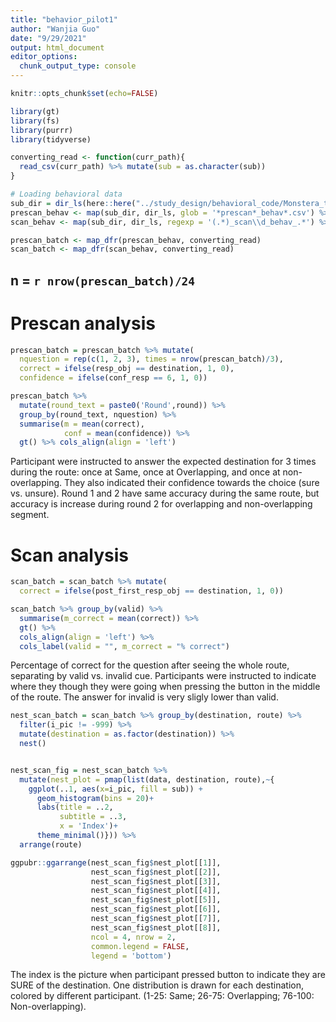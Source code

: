 ```yaml
---
title: "behavior_pilot1"
author: "Wanjia Guo"
date: "9/29/2021"
output: html_document
editor_options: 
  chunk_output_type: console
---
```


```r
knitr::opts_chunk$set(echo=FALSE)
```

```r
library(gt)
library(fs)
library(purrr)
library(tidyverse)

converting_read <- function(curr_path){
  read_csv(curr_path) %>% mutate(sub = as.character(sub))
}

# Loading behavioral data
sub_dir = dir_ls(here::here("../study_design/behavioral_code/Monstera_testingroom/data/"))
prescan_behav <- map(sub_dir, dir_ls, glob = '*prescan*_behav*.csv') %>% unlist()
scan_behav <- map(sub_dir, dir_ls, regexp = '(.*)_scan\\d_behav_.*') %>% unlist()

prescan_batch <- map_dfr(prescan_behav, converting_read)
scan_batch <- map_dfr(scan_behav, converting_read)

```

## n = `r nrow(prescan_batch)/24`

# Prescan analysis

```r
prescan_batch = prescan_batch %>% mutate(
  nquestion = rep(c(1, 2, 3), times = nrow(prescan_batch)/3),
  correct = ifelse(resp_obj == destination, 1, 0),
  confidence = ifelse(conf_resp == 6, 1, 0))

prescan_batch %>% 
  mutate(round_text = paste0('Round',round)) %>% 
  group_by(round_text, nquestion) %>% 
  summarise(m = mean(correct),
            conf = mean(confidence)) %>% 
  gt() %>% cols_align(align = 'left')
```

Participant were instructed to answer the expected destination for 3 times during the route: once at Same, once at Overlapping, and once at non-overlapping. They also indicated their confidence towards the choice (sure vs. unsure). Round 1 and 2 have same accuracy during the same route, but accuracy is increase during round 2 for overlapping and non-overlapping segment.

# Scan analysis


```r

scan_batch = scan_batch %>% mutate(
  correct = ifelse(post_first_resp_obj == destination, 1, 0))

scan_batch %>% group_by(valid) %>% 
  summarise(m_correct = mean(correct)) %>% 
  gt() %>% 
  cols_align(align = 'left') %>% 
  cols_label(valid = "", m_correct = "% correct")
```
Percentage of correct for the question after seeing the whole route, separating by valid vs. invalid cue. Participants were instructed to indicate where they though they were going when pressing the button in the middle of the route. The answer for invalid is very sligly lower than valid.


```r
nest_scan_batch = scan_batch %>% group_by(destination, route) %>% 
  filter(i_pic != -999) %>% 
  mutate(destination = as.factor(destination)) %>% 
  nest()


nest_scan_fig = nest_scan_batch %>% 
  mutate(nest_plot = pmap(list(data, destination, route),~{
    ggplot(..1, aes(x=i_pic, fill = sub)) + 
      geom_histogram(bins = 20)+
      labs(title = ..2,
           subtitle = ..3,
           x = 'Index')+
      theme_minimal()})) %>% 
  arrange(route)

ggpubr::ggarrange(nest_scan_fig$nest_plot[[1]],
                  nest_scan_fig$nest_plot[[2]],
                  nest_scan_fig$nest_plot[[3]],
                  nest_scan_fig$nest_plot[[4]],
                  nest_scan_fig$nest_plot[[5]],
                  nest_scan_fig$nest_plot[[6]],
                  nest_scan_fig$nest_plot[[7]],
                  nest_scan_fig$nest_plot[[8]],
                  ncol = 4, nrow = 2,
                  common.legend = FALSE,
                  legend = 'bottom')
```

The index is the picture when participant pressed button to indicate they are SURE of the destination. One distribution is drawn for each destination, colored by different participant.
(1-25: Same; 26-75: Overlapping; 76-100: Non-overlapping).
